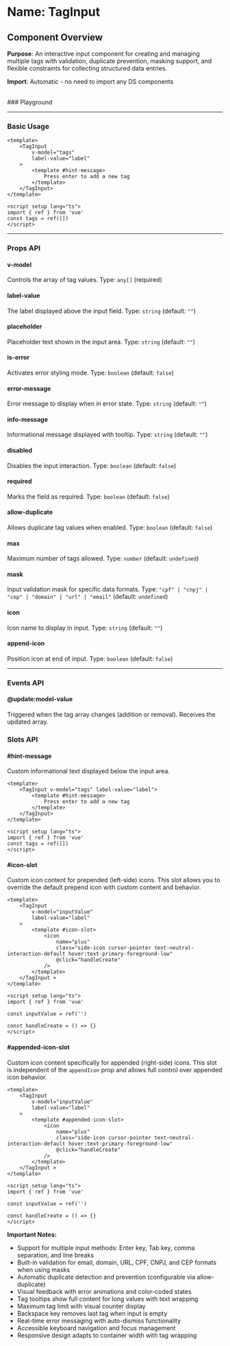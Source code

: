 
<Meta of={TagInput} />

# Name: TagInput
## Component Overview

**Purpose**: An interactive input component for creating and managing multiple tags with validation, duplicate prevention, masking support, and flexible constraints for collecting structured data entries.

**Import**: Automatic - no need to import any DS components

<br />
### Playground

<Canvas of={TagInput.Primary} />
<Controls />

---

### Basic Usage

```vue
<template>
    <TagInput 
        v-model="tags"
        label-value="label"
    >
        <template #hint-message>
            Press enter to add a new tag
        </template>
    </TagInput>
</template>

<script setup lang="ts">
import { ref } from 'vue'
const tags = ref([])
</script>
```

<Canvas sourceState="none" of={TagInput.Primary} />

---

### Props API

#### v-model
Controls the array of tag values. Type: `any[]` (required)

#### label-value
The label displayed above the input field. Type: `string` (default: `""`)

#### placeholder
Placeholder text shown in the input area. Type: `string` (default: `""`)

#### is-error
Activates error styling mode. Type: `boolean` (default: `false`)

<Canvas sourceState="none" of={TagInput.IsError} />

#### error-message
Error message to display when in error state. Type: `string` (default: `""`)

#### info-message
Informational message displayed with tooltip. Type: `string` (default: `""`)

<Canvas sourceState="none" of={TagInput.InfoMessage} />

#### disabled
Disables the input interaction. Type: `boolean` (default: `false`)

<Canvas sourceState="none" of={TagInput.Disabled} />

#### required
Marks the field as required. Type: `boolean` (default: `false`)

<Canvas sourceState="none" of={TagInput.Required} />

#### allow-duplicate
Allows duplicate tag values when enabled. Type: `boolean` (default: `false`)

<Canvas sourceState="none" of={TagInput.AllowDuplicate} />

#### max
Maximum number of tags allowed. Type: `number` (default: `undefined`)

<Canvas sourceState="none" of={TagInput.Max} />

#### mask
Input validation mask for specific data formats. Type: `"cpf" | "cnpj" | "cep" | "domain" | "url" | "email"` (default: `undefined`)

#### icon
Icon name to display in input. Type: `string` (default: `""`)

#### append-icon
Position icon at end of input. Type: `boolean` (default: `false`)

---

### Events API

#### @update:model-value
Triggered when the tag array changes (addition or removal). Receives the updated array.

### Slots API

#### #hint-message
Custom informational text displayed below the input area.

```vue
<template>
    <TagInput v-model="tags" label-value="label">
        <template #hint-message>
            Press enter to add a new tag
        </template>
    </TagInput>
</template>

<script setup lang="ts">
import { ref } from 'vue'
const tags = ref([])
</script>
```

#### #icon-slot
Custom icon content for prepended (left-side) icons. This slot allows you to override the default prepend icon with custom content and behavior.

```vue
<template>
    <TagInput 
        v-model="inputValue" 
        label-value="label" 
    >
        <template #icon-slot>
            <icon 
                name="plus" 
                class="side-icon cursor-pointer text-neutral-interaction-default hover:text-primary-foreground-low" 
                @click="handleCreate" 
            />
        </template>
    </TagInput >
</template>

<script setup lang="ts">
import { ref } from 'vue'

const inputValue = ref('')

const handleCreate = () => {}
</script>
```

#### #appended-icon-slot
Custom icon content specifically for appended (right-side) icons. This slot is independent of the `appendIcon` prop and allows full control over appended icon behavior.

```vue
<template>
    <TagInput
        v-model="inputValue" 
        label-value="label" 
    >
        <template #appended-icon-slot>
            <icon 
                name="plus" 
                class="side-icon cursor-pointer text-neutral-interaction-default hover:text-primary-foreground-low" 
                @click="handleCreate" 
            />
        </template>
    </TagInput >
</template>

<script setup lang="ts">
import { ref } from 'vue'

const inputValue = ref('')

const handleCreate = () => {}
</script>
```

**Important Notes:**
- Support for multiple input methods: Enter key, Tab key, comma separation, and line breaks
- Built-in validation for email, domain, URL, CPF, CNPJ, and CEP formats when using masks
- Automatic duplicate detection and prevention (configurable via allow-duplicate)
- Visual feedback with error animations and color-coded states
- Tag tooltips show full content for long values with text wrapping
- Maximum tag limit with visual counter display
- Backspace key removes last tag when input is empty
- Real-time error messaging with auto-dismiss functionality
- Accessible keyboard navigation and focus management
- Responsive design adapts to container width with tag wrapping